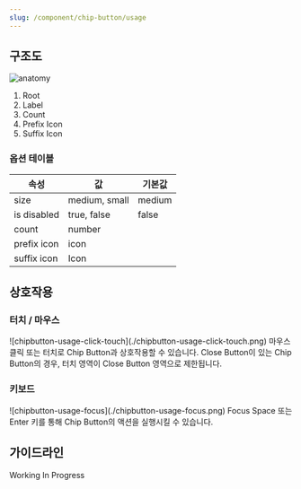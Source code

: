 ```yaml
---
slug: /component/chip-button/usage
---
```


## 구조도

<Anatomy>![anatomy](./anatomy.png)</Anatomy>

1. Root
2. Label
3. Count
4. Prefix Icon
5. Suffix Icon

### 옵션 테이블

| 속성        | 값            | 기본값 |
| ----------- | ------------- | ------ |
| size        | medium, small | medium |
| is disabled | true, false   | false  |
| count       | number        |        |
| prefix icon | icon          |        |
| suffix icon | Icon          |        |

## 상호작용

### 터치 / 마우스

<FullCard>
  <FullCardImageCell>
    ![chipbutton-usage-click-touch](./chipbutton-usage-click-touch.png)
  </FullCardImageCell>
  <FullCardDescription>
    마우스 클릭 또는 터치로 Chip Button과 상호작용할 수 있습니다. Close Button이
    있는 Chip Button의 경우, 터치 영역이 Close Button 영역으로 제한됩니다.
  </FullCardDescription>
</FullCard>

### 키보드

<HalfCard>
  <HalfCardImageCell>
    ![chipbutton-usage-focus](./chipbutton-usage-focus.png)
  </HalfCardImageCell>
  <HalfCardDescriptionCell>
    <HalfCardDescriptionTitle>Focus</HalfCardDescriptionTitle>
    <HalfCardDescription>
      <Keyboard>Space</Keyboard> 또는 <Keyboard>Enter</Keyboard> 키를 통해 Chip
      Button의 액션을 실행시킬 수 있습니다.
    </HalfCardDescription>
  </HalfCardDescriptionCell>
</HalfCard>

## 가이드라인

Working In Progress
